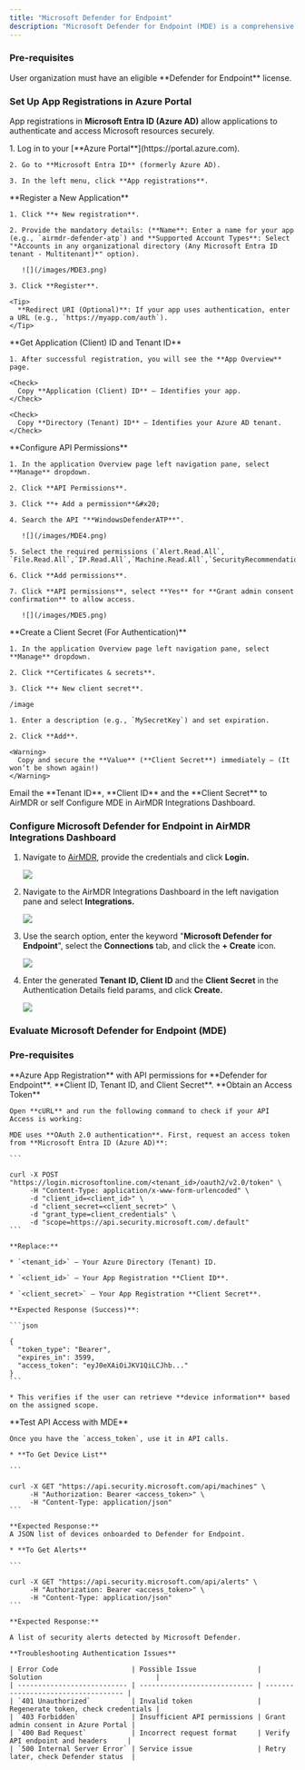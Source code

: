 ```yaml
---
title: "Microsoft Defender for Endpoint"
description: "Microsoft Defender for Endpoint (MDE) is a comprehensive security solution that protects endpoints, identities, cloud workloads, and networks from cyber threats."
---
```


### Pre-requisites

<Tip>
  User organization must have an eligible **Defender for Endpoint** license.
</Tip>

### Set Up App Registrations in Azure Portal

App registrations in **Microsoft Entra ID (Azure AD)** allow applications to authenticate and access Microsoft resources securely.

<Steps>
  <Step title="Step 1">
    1. Log in to your [**Azure Portal**](https://portal.azure.com).

    2. Go to **Microsoft Entra ID** (formerly Azure AD).

    3. In the left menu, click **App registrations**.
  </Step>

  <Step title="Step 2">
    **Register a New Application**

    1. Click **+ New registration**.

    2. Provide the mandatory details: (**Name**: Enter a name for your app (e.g., `airmdr-defender-atp`) and **Supported Account Types**: Select "*Accounts in any organizational directory (Any Microsoft Entra ID tenant - Multitenant)*" option).

       ![](/images/MDE3.png)

    3. Click **Register**.

    <Tip>
      **Redirect URI (Optional)**: If your app uses authentication, enter a URL (e.g., `https://myapp.com/auth`).
    </Tip>
  </Step>

  <Step title="Step 3">
    **Get Application (Client) ID and Tenant ID**

    1. After successful registration, you will see the **App Overview** page.

    <Check>
      Copy **Application (Client) ID** – Identifies your app.
    </Check>

    <Check>
      Copy **Directory (Tenant) ID** – Identifies your Azure AD tenant.
    </Check>
  </Step>

  <Step title="Step 4">
    **Configure API Permissions**

    1. In the application Overview page left navigation pane, select **Manage** dropdown.

    2. Click **API Permissions**.

    3. Click **+ Add a permission**&#x20;

    4. Search the API "**WindowsDefenderATP**".

       ![](/images/MDE4.png)

    5. Select the required permissions (`Alert.Read.All`, `File.Read.All`,`IP.Read.All`,`Machine.Read.All`,`SecurityRecommendation.Read.All`,`Software.Read.All`,`URL.Read.All`,`User.Read.All`,`Vulnerability.Read.All`,`Alert.ReadWrite.All`,`Machine.ReadWrite.All`).

    6. Click **Add permissions**.

    7. Click **API permissions**, select **Yes** for **Grant admin consent confirmation** to allow access.

       ![](/images/MDE5.png)
  </Step>

  <Step title="Step 5">
    **Create a Client Secret (For Authentication)**

    1. In the application Overview page left navigation pane, select **Manage** dropdown.

    2. Click **Certificates & secrets**.

    3. Click **+ New client secret**.

    /image

    1. Enter a description (e.g., `MySecretKey`) and set expiration.

    2. Click **Add**.

    <Warning>
      Copy and secure the **Value** (**Client Secret**) immediately – (It won’t be shown again!)
    </Warning>
  </Step>

  <Step title="Step 6">
    <Check>
      &#x20;<Icon icon="envelope" /> Email the **Tenant ID**, **Client ID** and the **Client Secret** to AirMDR or self Configure MDE in AirMDR Integrations Dashboard.
    </Check>
  </Step>
</Steps>

### Configure Microsoft Defender for Endpoint in AirMDR Integrations Dashboard

1. Navigate to [AirMDR](https://app.airmdr.com/auth/login), provide the credentials and click **Login.**

   ![](/images/Datadog11.png)

2. Navigate to the AirMDR Integrations Dashboard in the left navigation pane and select **Integrations.**

   ![](/images/Datadog9.png)

3. Use the search option, enter the keyword "**Microsoft Defender for Endpoint**", select the **Connections** tab, and click the **+ Create** icon.

   ![](/images/MDE.png)

4. Enter the generated **Tenant ID, Client ID** and the **Client Secret** in the Authentication Details field params, and click **Create.**

   ![](/images/MDE2.png)

### Evaluate Microsoft Defender for Endpoint (MDE)

### Pre-requisites

<Check>
  **Azure App Registration** with API permissions for **Defender for Endpoint**.
</Check>

<Check>
  **Client ID, Tenant ID, and Client Secret**.
</Check>

<Steps>
  <Step title="Step 1">
    **Obtain an Access Token**

    Open **cURL** and run the following command to check if your API Access is working:

    MDE uses **OAuth 2.0 authentication**. First, request an access token from **Microsoft Entra ID (Azure AD)**:

    ```

    curl -X POST "https://login.microsoftonline.com/<tenant_id>/oauth2/v2.0/token" \
         -H "Content-Type: application/x-www-form-urlencoded" \
         -d "client_id=<client_id>" \
         -d "client_secret=<client_secret>" \
         -d "grant_type=client_credentials" \
         -d "scope=https://api.security.microsoft.com/.default"
    ```

    **Replace:**

    * `<tenant_id>` – Your Azure Directory (Tenant) ID.

    * `<client_id>` – Your App Registration **Client ID**.

    * `<client_secret>` – Your App Registration **Client Secret**.

    **Expected Response (Success)**:

    ```json

    {
      "token_type": "Bearer",
      "expires_in": 3599,
      "access_token": "eyJ0eXAiOiJKV1QiLCJhb..."
    }
    ```

    * This verifies if the user can retrieve **device information** based on the assigned scope.
  </Step>

  <Step title="Step 2">
    **Test API Access with MDE**

    Once you have the `access_token`, use it in API calls.

    * **To Get Device List**

    ```

    curl -X GET "https://api.security.microsoft.com/api/machines" \
         -H "Authorization: Bearer <access_token>" \
         -H "Content-Type: application/json"
    ```

    **Expected Response:**
    A JSON list of devices onboarded to Defender for Endpoint.

    * **To Get Alerts**

    ```

    curl -X GET "https://api.security.microsoft.com/api/alerts" \
         -H "Authorization: Bearer <access_token>" \
         -H "Content-Type: application/json"
    ```

    **Expected Response:**

    A list of security alerts detected by Microsoft Defender.

    **Troubleshooting Authentication Issues**

    | Error Code                  | Possible Issue               | Solution                            |
    | --------------------------- | ---------------------------- | ----------------------------------- |
    | `401 Unauthorized`          | Invalid token                | Regenerate token, check credentials |
    | `403 Forbidden`             | Insufficient API permissions | Grant admin consent in Azure Portal |
    | `400 Bad Request`           | Incorrect request format     | Verify API endpoint and headers     |
    | `500 Internal Server Error` | Service issue                | Retry later, check Defender status  |
  </Step>
</Steps>